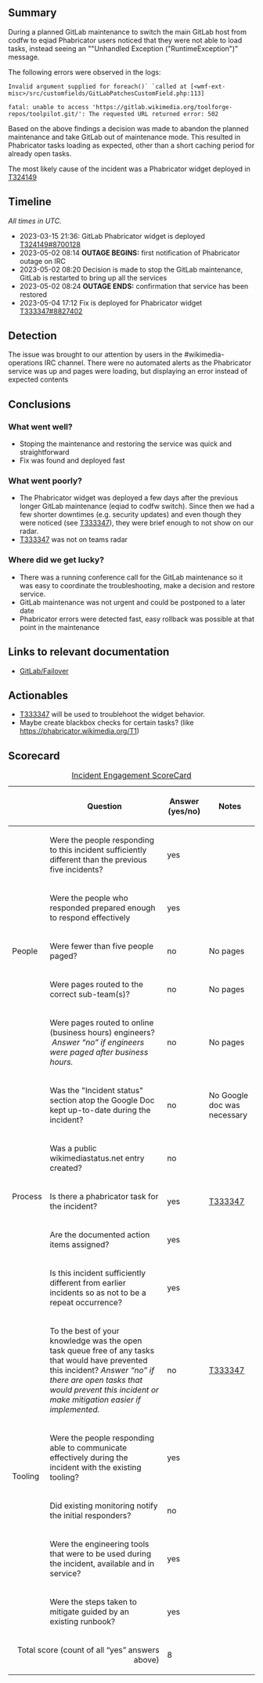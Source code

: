 {{irdoc|status=draft}}

== Summary ==
{{Incident scorecard
| task = T333347
| paged-num = 0
| responders-num = 4
| coordinators = Eoghan, Jelto
| start = 2023-05-02 08:14
| end = 2023-05-02 08:24
| impact = For approximately 10 minutes Phabricator tasks were not loading when GitLab was in maintenance mode.
}}


During a planned GitLab maintenance to switch the main GitLab host from codfw to eqiad Phabricator users noticed that they were not able to load tasks, instead seeing an ""Unhandled Exception ("RuntimeException")" message. 

The following errors were observed in the logs:
<syntaxhighlight lang="text">
Invalid argument supplied for foreach()` `called at [<wmf-ext-misc>/src/customfields/GitLabPatchesCustomField.php:113]
</syntaxhighlight>

<syntaxhighlight lang="text">
fatal: unable to access 'https://gitlab.wikimedia.org/toolforge-repos/toolpilot.git/': The requested URL returned error: 502
</syntaxhighlight>


Based on the above findings a decision was made to abandon the planned maintenance and take GitLab out of maintenance mode. This resulted in Phabricator tasks loading as expected, other than a short caching period for already open tasks.


The most likely cause of the incident was a Phabricator widget deployed in [[phab:T324149|T324149]]{{TOC|align=right}}

==Timeline==
''All times in UTC.''

*2023-03-15 21:36: GitLab Phabricator widget is deployed [[phab:T324149#8700128|T324149#8700128]]
*2023-05-02 08:14 '''OUTAGE BEGINS:''' first notification of Phabricator outage on IRC
*2023-05-02 08:20 Decision is made to stop the GitLab maintenance, GitLab is restarted to bring up all the services
*2023-05-02 08:24 '''OUTAGE ENDS:''' confirmation that service has been restored
*2023-05-04 17:12 Fix is deployed for Phabricator widget [[phab:T333347#8827402|T333347#8827402]]

==Detection==
The issue was brought to our attention by users in the #wikimedia-operations IRC channel. There were no automated alerts as the Phabricator service was up and pages were loading, but displaying an error instead of expected contents 

==Conclusions ==

===What went well?===

* Stoping the maintenance and restoring the service was quick and straightforward
* Fix was found and deployed fast

===What went poorly?===

* The Phabricator widget was deployed a few days after the previous longer GitLab maintenance (eqiad to codfw switch). Since then we had a few shorter downtimes (e.g. security updates) and even though they were noticed (see [[phab:T333347|T333347]]), they were brief enough to not show on our radar.
* [[phab:T333347|T333347]] was not on teams radar

===Where did we get lucky?===

* There was a running conference call for the GitLab maintenance so it was easy to coordinate the troubleshooting, make a decision and restore service.
* GitLab maintenance was not urgent and could be postponed to a later date
* Phabricator errors were detected fast, easy rollback was possible at that point in the maintenance

==Links to relevant documentation==

* [[GitLab/Failover]]

==Actionables==

* [[phab:T333347|T333347]] will be used to troublehoot the widget behavior.
* Maybe create blackbox checks for certain tasks? (like https://phabricator.wikimedia.org/T1)

==Scorecard==


{| class="wikitable"
|+[[Incident Scorecard|Incident Engagement  ScoreCard]]
!
!Question
!Answer
(yes/no)
!Notes
|-
! rowspan="5" |People
|Were the people responding to this incident sufficiently different than the previous five incidents? 
|yes
|
|-
|Were the people who responded prepared enough to respond effectively
|yes
|
|-
|Were fewer than five people paged?
|no
|No pages
|-
|Were pages routed to the correct sub-team(s)?
|no
|No pages
|-
|Were pages routed to online (business hours) engineers?  ''Answer “no” if engineers were paged after business hours.''
|no
|No pages
|-
! rowspan="5" |Process
|Was the "Incident status" section atop the Google Doc kept up-to-date during the incident?
|no
|No Google doc was necessary
|-
| Was a public wikimediastatus.net entry created? 
|no
|
|-
|Is there a phabricator task for the incident?
|yes
|[[phab:T333347|T333347]]
|-
|Are the documented action items assigned?
|yes
|
|-
|Is this incident sufficiently different from earlier incidents so as not to be a repeat occurrence? 
|yes
|
|-
! rowspan="5" |Tooling
|To the best of your knowledge was the open task queue free of any tasks that would have prevented this incident? ''Answer “no” if there are''
''open tasks that would prevent this incident or make mitigation easier if implemented.''
|no
|[[phab:T333347|T333347]] 
|-
| Were the people responding able to communicate effectively during the incident with the existing tooling?
|yes
|
|-
|Did existing monitoring notify the initial responders?
|no
|
|-
|Were the engineering tools that were to be used during the incident, available and in service? 
|yes
|
|-
|Were the steps taken to mitigate guided by an existing runbook?
|yes
|
|-
! colspan="2" align="right" |Total score (count of all “yes” answers above)
|8
|
|}